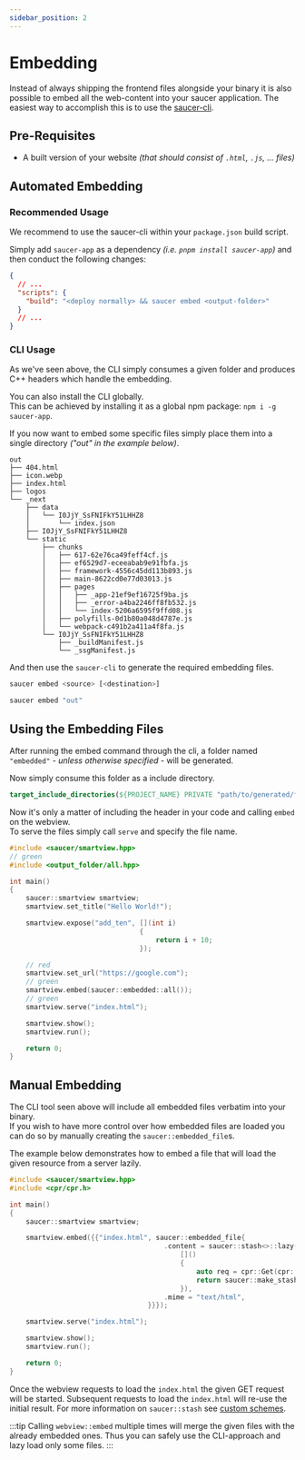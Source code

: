 ```yaml
---
sidebar_position: 2
---
```


# Embedding

Instead of always shipping the frontend files alongside your binary it is also possible to embed all the web-content into your saucer application.
The easiest way to accomplish this is to use the [saucer-cli](https://github.com/saucer/saucer-cli).

## Pre-Requisites

- A built version of your website _(that should consist of `.html`, `.js`, ... files)_

## Automated Embedding

### Recommended Usage

We recommend to use the saucer-cli within your `package.json` build script.

Simply add `saucer-app` as a dependency _(i.e. `pnpm install saucer-app`)_ and then conduct the following changes:

```json
{
  // ...
  "scripts": {
    "build": "<deploy normally> && saucer embed <output-folder>"
  }
  // ...
}
```

### CLI Usage

As we've seen above, the CLI simply consumes a given folder and produces C++ headers which handle the embedding.  

You can also install the CLI globally.  
This can be achieved by installing it as a global npm package: `npm i -g saucer-app`.

If you now want to embed some specific files simply place them into a single directory _("out" in the example below)_.

```text title="Example: Folder Structure"
out
├── 404.html
├── icon.webp
├── index.html
├── logos
└── _next
    ├── data
    │   └── I0JjY_SsFNIFkY51LHHZ8
    │       └── index.json
    ├── I0JjY_SsFNIFkY51LHHZ8
    └── static
        ├── chunks
        │   ├── 617-62e76ca49feff4cf.js
        │   ├── ef6529d7-eceeabab9e91fbfa.js
        │   ├── framework-4556c45dd113b893.js
        │   ├── main-8622cd0e77d03013.js
        │   ├── pages
        │   │   ├── _app-21ef9ef16725f9ba.js
        │   │   ├── _error-a4ba2246ff8fb532.js
        │   │   └── index-5206a6595f9ffd08.js
        │   ├── polyfills-0d1b80a048d4787e.js
        │   └── webpack-c491b2a411a4f8fa.js
        └── I0JjY_SsFNIFkY51LHHZ8
            ├── _buildManifest.js
            └── _ssgManifest.js
```

And then use the `saucer-cli` to generate the required embedding files.

```bash title="Command Syntax"
saucer embed <source> [<destination>]
```

```bash title="Example Command"
saucer embed "out"
```

## Using the Embedding Files

After running the embed command through the cli, a folder named `"embedded"` _- unless otherwise specified -_ will be generated.

Now simply consume this folder as a include directory.

```cmake title="Example: Consuming Embedded Folder"
target_include_directories(${PROJECT_NAME} PRIVATE "path/to/generated/folder")
```

Now it's only a matter of including the header in your code and calling `embed` on the webview.  
To serve the files simply call `serve` and specify the file name.

```cpp title="Example: Using Embedded Files"
#include <saucer/smartview.hpp>
// green
#include <output_folder/all.hpp>

int main()
{
    saucer::smartview smartview;
    smartview.set_title("Hello World!");

    smartview.expose("add_ten", [](int i)
                                {
                                    return i + 10;
                                });

    // red
    smartview.set_url("https://google.com");
    // green
    smartview.embed(saucer::embedded::all());
    // green
    smartview.serve("index.html");

    smartview.show();
    smartview.run();

    return 0;
}
```

## Manual Embedding

The CLI tool seen above will include all embedded files verbatim into your binary.  
If you wish to have more control over how embedded files are loaded you can do so by manually creating the `saucer::embedded_file`s.

The example below demonstrates how to embed a file that will load the given resource from a server lazily.

```cpp title="Example: Lazy Embedding"
#include <saucer/smartview.hpp>
#include <cpr/cpr.h>

int main()
{
    saucer::smartview smartview;

    smartview.embed({{"index.html", saucer::embedded_file{
                                      .content = saucer::stash<>::lazy(
                                          []()
                                          {
                                              auto req = cpr::Get(cpr::Url{"..."});
                                              return saucer::make_stash(req.text);
                                          }),
                                      .mime = "text/html",
                                  }}});

    smartview.serve("index.html");

    smartview.show();
    smartview.run();

    return 0;
}
```

Once the webview requests to load the `index.html` the given GET request will be started. 
Subsequent requests to load the `index.html` will re-use the initial result. For more information on `saucer::stash` see [custom schemes](advanced/schemes.mdx).

:::tip
Calling `webview::embed` multiple times will merge the given files with the already embedded ones. Thus you can safely use the CLI-approach and lazy load only some files.
:::
